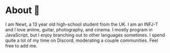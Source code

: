 
<h1><Twemoji>About 🤔</Twemoji></h1>

I am Newt, a 13 year old high-school student from the UK. I am an INFJ-T and I love anime, guitar, photography, and cinema.
I mostly program in JavaScript, but I enjoy branching out to other languages sometimes.
I spend quite a lot of my time on Discord, moderating a couple communities. Feel free to add me.